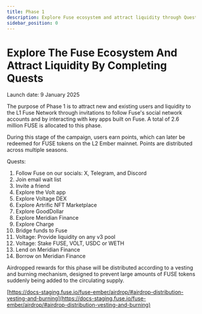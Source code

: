 ```yaml
---
title: Phase 1
description: Explore Fuse ecosystem and attract liquidity through Quests
sidebar_position: 0
---
```


# Explore The Fuse Ecosystem And Attract Liquidity By Completing Quests

Launch date: 9 January 2025

The purpose of Phase 1 is to attract new and existing users and liquidity to the L1 Fuse Network through invitations to follow Fuse's social network accounts and by interacting with key apps built on Fuse. A total of 2.6 million FUSE is allocated to this phase.

During this stage of the campaign, users earn points, which can later be redeemed for FUSE tokens on the L2 Ember mainnet. Points are distributed across multiple seasons.

Quests:

1. Follow Fuse on our socials: X, Telegram, and Discord
2. Join email wait list
3. Invite a friend
4. Explore the Volt app
5. Explore Voltage DEX
6. Explore Artrific NFT Marketplace
7. Explore GoodDollar
8. Explore Meridian Finance
9. Explore Charge
10. Bridge funds to Fuse
11. Voltage: Provide liquidity on any v3 pool
12. Voltage: Stake FUSE, VOLT, USDC or WETH
13. Lend on Meridian Finance
14. Borrow on Meridian Finance


Airdropped rewards for this phase will be distributed according to a vesting and burning mechanism, designed to prevent large amounts of FUSE tokens suddenly being added to the circulating supply.

[https://docs-staging.fuse.io/fuse-ember/airdrop/#airdrop-distribution-vesting-and-burning](https://docs-staging.fuse.io/fuse-ember/airdrop/#airdrop-distribution-vesting-and-burning)



